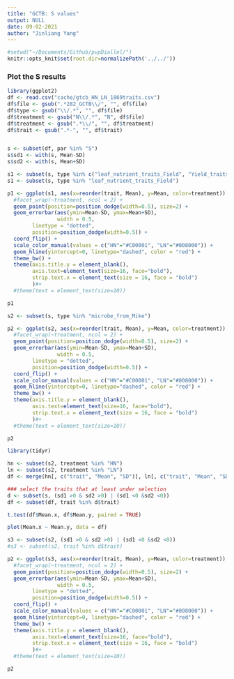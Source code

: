 ```yaml
---
title: "GCTB: S values"
output: NULL
date: 09-02-2021
author: "Jinliang Yang"
---
```



```r
#setwd("~/Documents/Github/pvpDiallel/")
knitr::opts_knit$set(root.dir=normalizePath('../../'))
```


### Plot the S results

```r
library(ggplot2)
df <- read.csv("cache/gtcb_HN_LN_1869traits.csv")
df$file <- gsub(".*282_GCTB\\/", "", df$file)
df$type <- gsub("\\/.*", "", df$file)
df$treatment <- gsub("N\\/.*", "N", df$file)
df$treatment <- gsub(".*\\/", "", df$treatment)
df$trait <- gsub(".*-", "", df$trait)


s <- subset(df, par %in% "S")
s$sd1 <- with(s, Mean-SD)
s$sd2 <- with(s, Mean+SD)
```

```r
s1 <- subset(s, type %in% c("leaf_nutrient_traits_Field", "Yield_traits_from_Semra"))
s1 <- subset(s, type %in% "leaf_nutrient_traits_Field")

p1 <- ggplot(s1, aes(x=reorder(trait, Mean), y=Mean, color=treatment)) +
  #facet_wrap(~treatment, ncol = 2) +
  geom_point(position=position_dodge(width=0.5), size=2) +
  geom_errorbar(aes(ymin=Mean-SD, ymax=Mean+SD), 
                width = 0.5,
        linetype = "dotted",
        position=position_dodge(width=0.5)) +
  coord_flip() +
  scale_color_manual(values = c("HN"="#C00001", "LN"="#008000")) +
  geom_hline(yintercept=0, linetype="dashed", color = "red") +
  theme_bw() +
  theme(axis.title.y = element_blank(),
        axis.text=element_text(size=16, face="bold"),
        strip.text.x = element_text(size = 16, face = "bold")
        )#+
  #theme(text = element_text(size=10))

p1
```




```r

s2 <- subset(s, type %in% "microbe_from_Mike")

p2 <- ggplot(s2, aes(x=reorder(trait, Mean), y=Mean, color=treatment)) +
  #facet_wrap(~treatment, ncol = 2) +
  geom_point(position=position_dodge(width=0.5), size=2) +
  geom_errorbar(aes(ymin=Mean-SD, ymax=Mean+SD), 
                width = 0.5,
        linetype = "dotted",
        position=position_dodge(width=0.5)) +
  coord_flip() +
  scale_color_manual(values = c("HN"="#C00001", "LN"="#008000")) +
  geom_hline(yintercept=0, linetype="dashed", color = "red") +
  theme_bw() +
  theme(axis.title.y = element_blank(),
        axis.text=element_text(size=16, face="bold"),
        strip.text.x = element_text(size = 16, face = "bold")
        )#+
  #theme(text = element_text(size=10))

p2
```

```r
library(tidyr)

hn <- subset(s2, treatment %in% "HN")
ln <- subset(s2, treatment %in% "LN")
df <- merge(hn[, c("trait", "Mean", "SD")], ln[, c("trait", "Mean", "SD")], by="trait", all=TRUE)

### select the traits that at least under selection
d <- subset(s, (sd1 >0 & sd2 >0) | (sd1 <0 &sd2 <0))
df <- subset(df, trait %in% d$trait)

t.test(df$Mean.x, df$Mean.y, paired = TRUE)

plot(Mean.x ~ Mean.y, data = df)
```



```r

s3 <- subset(s2, (sd1 >0 & sd2 >0) | (sd1 <0 &sd2 <0))
#s3 <- subset(s2, trait %in% d$trait)

p2 <- ggplot(s3, aes(x=reorder(trait, Mean), y=Mean, color=treatment)) +
  #facet_wrap(~treatment, ncol = 2) +
  geom_point(position=position_dodge(width=0.5), size=2) +
  geom_errorbar(aes(ymin=Mean-SD, ymax=Mean+SD), 
                width = 0.5,
        linetype = "dotted",
        position=position_dodge(width=0.5)) +
  coord_flip() +
  scale_color_manual(values = c("HN"="#C00001", "LN"="#008000")) +
  geom_hline(yintercept=0, linetype="dashed", color = "red") +
  theme_bw() +
  theme(axis.title.y = element_blank(),
        axis.text=element_text(size=16, face="bold"),
        strip.text.x = element_text(size = 16, face = "bold")
        )#+
  #theme(text = element_text(size=10))

p2
```



